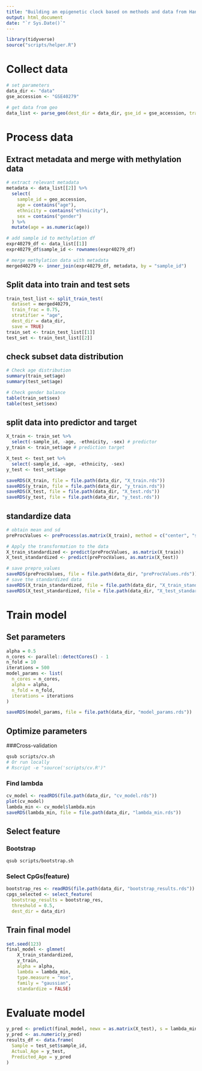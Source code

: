 ```yaml
---
title: "Building an epigenetic clock based on methods and data from Hannum et al"
output: html_document
date: "`r Sys.Date()`"
---
```


```r
library(tidyverse)
source("scripts/helper.R")
```

# Collect data
```r
# set parameters
data_dir <- "data"
gse_accession <- "GSE40279"

# get data from geo
data_list <- parse_geo(dest_dir = data_dir, gse_id = gse_accession, transpose = TRUE, save = TRUE)
```

# Process data
## Extract metadata and merge with methylation data
```r
# extract relevant metadata
metadata <- data_list[[2]] %>%
  select(
    sample_id = geo_accession,
    age = contains("age"),
    ethnicity = contains("ethnicity"),
    sex = contains("gender")
  ) %>%
  mutate(age = as.numeric(age))

# add sample id to methylation df
expr40279_df <- data_list[[1]]
expr40279_df$sample_id <- rownames(expr40279_df)

# merge methylation data with metadata
merged40279 <- inner_join(expr40279_df, metadata, by = "sample_id")

```

## Split data into train and test sets
```r
train_test_list <- split_train_test(
  dataset = merged40279, 
  train_frac = 0.75, 
  stratifier = "age", 
  dest_dir = data_dir, 
  save = TRUE)
train_set <- train_test_list[[1]]
test_set <- train_test_list[[2]]
```

## check subset data distribution
```r
# Check age distribution
summary(train_set$age)
summary(test_set$age)

# Check gender balance
table(train_set$sex)
table(test_set$sex)
```

## split data into predictor and target
```r
X_train <- train_set %>%
  select(-sample_id, -age, -ethnicity, -sex) # predictor
y_train <- train_set$age # prediction target

X_test <- test_set %>%
  select(-sample_id, -age, -ethnicity, -sex)
y_test <- test_set$age

saveRDS(X_train, file = file.path(data_dir, "X_train.rds"))
saveRDS(y_train, file = file.path(data_dir, "y_train.rds"))
saveRDS(X_test, file = file.path(data_dir, "X_test.rds"))
saveRDS(y_test, file = file.path(data_dir, "y_test.rds"))
```

## standardize data
```r
# obtain mean and sd
preProcValues <- preProcess(as.matrix(X_train), method = c("center", "scale"))

# Apply the transformation to the data
X_train_standardized <- predict(preProcValues, as.matrix(X_train))
X_test_standardized <- predict(preProcValues, as.matrix(X_test))

# save prepro_values
saveRDS(preProcValues, file = file.path(data_dir, "preProcValues.rds"))
# save the standardized data
saveRDS(X_train_standardized, file = file.path(data_dir, "X_train_standardized.rds"))
saveRDS(X_test_standardized, file = file.path(data_dir, "X_test_standardized.rds"))
```


# Train model
## Set parameters
```r
alpha = 0.5
n_cores <- parallel::detectCores() - 1
n_fold = 10
iterations = 500
model_params <- list(
  n_cores = n_cores,
  alpha = alpha,
  n_fold = n_fold,
  iterations = iterations
)

saveRDS(model_params, file = file.path(data_dir, "model_params.rds"))
```

## Optimize parameters
###Cross-validation
```bash
qsub scripts/cv.sh
# Or run locally
# Rscript -e "source('scripts/cv.R')"
```

### Find lambda
```r
cv_model <- readRDS(file.path(data_dir, "cv_model.rds"))
plot(cv_model)
lambda_min <- cv_model$lambda.min
saveRDS(lambda_min, file = file.path(data_dir, "lambda_min.rds"))
```

## Select feature
### Bootstrap
```bash
qsub scripts/bootstrap.sh
```

### Select CpGs(feature) 
```r
bootstrap_res <- readRDS(file.path(data_dir, "bootstrap_results.rds"))
cpgs_selected <- select_feature(
  bootstrap_results = bootstrap_res, 
  threshold = 0.5,
  dest_dir = data_dir)
```

## Train final model
```r
set.seed(123)
final_model <- glmnet(
    X_train_standardized, 
    y_train, 
    alpha = alpha, 
    lambda = lambda_min, 
    type.measure = "mse",
    family = "gaussian",
    standardize = FALSE)
```

# Evaluate model
```r
y_pred <- predict(final_model, newx = as.matrix(X_test), s = lambda_min)
y_pred <- as.numeric(y_pred)
results_df <- data.frame(
  Sample = test_set$sample_id,
  Actual_Age = y_test,
  Predicted_Age = y_pred
)
```















